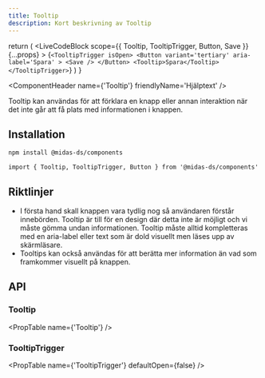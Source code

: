 ```yaml
---
title: Tooltip
description: Kort beskrivning av Tooltip
---
```



  return (
    <LiveCodeBlock
      scope={{ Tooltip, TooltipTrigger, Button, Save }}
      {...props}
    >
      {`<TooltipTrigger isOpen>
      <Button
        variant='tertiary'
        aria-label='Spara'
      >
        <Save />
      </Button>
      <Tooltip>Spara</Tooltip>
    </TooltipTrigger>`}
    </LiveCodeBlock>
  )
}

<ComponentHeader
  name={'Tooltip'}
  friendlyName='Hjälptext'
/>

Tooltip kan användas för att förklara en knapp eller annan interaktion när det inte går att få plats med informationen i knappen.

<Example hideCode />

## Installation

```bash npm2yarn
npm install @midas-ds/components
```

```tsx
import { Tooltip, TooltipTrigger, Button } from '@midas-ds/components'
```

<Example hideExample />

## Riktlinjer

- I första hand skall knappen vara tydlig nog så användaren förstår innebörden. Tooltip är till för en design där detta inte är möjligt och vi måste gömma undan informationen. Tooltip måste alltid kompletteras med en aria-label eller text som är dold visuellt men läses upp av skärmläsare.
- Tooltips kan också användas för att berätta mer information än vad som framkommer visuellt på knappen.

## API

### Tooltip

<PropTable name={'Tooltip'} />

### TooltipTrigger

<PropTable
  name={'TooltipTrigger'}
  defaultOpen={false}
/>
